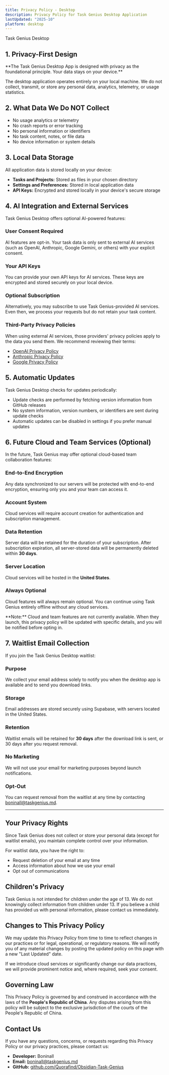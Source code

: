 ```yaml
---
title: Privacy Policy - Desktop
description: Privacy Policy for Task Genius Desktop Application
lastUpdated: "2025-10"
platform: desktop
---
```



<div className="flex items-center gap-2 mb-6">
  <Rocket className="size-8 md:size-6 text-fd-primary" />
  <div className="text-xl md:text-3xl font-bold m-0">Task Genius Desktop</div>
</div>

## 1. Privacy-First Design

<div className="p-4 border border-fd-primary/20 rounded-md bg-fd-primary/5 my-4">
  **The Task Genius Desktop App is designed with privacy as the foundational principle. Your data stays on your device.**
</div>

The desktop application operates entirely on your local machine. We do not collect, transmit, or store any personal data, analytics, telemetry, or usage statistics.

## 2. What Data We Do NOT Collect

- No usage analytics or telemetry
- No crash reports or error tracking
- No personal information or identifiers
- No task content, notes, or file data
- No device information or system details

## 3. Local Data Storage

All application data is stored locally on your device:

- **Tasks and Projects:** Stored as files in your chosen directory
- **Settings and Preferences:** Stored in local application data
- **API Keys:** Encrypted and stored locally in your device's secure storage

## 4. AI Integration and External Services

Task Genius Desktop offers optional AI-powered features:

### User Consent Required
AI features are opt-in. Your task data is only sent to external AI services (such as OpenAI, Anthropic, Google Gemini, or others) with your explicit consent.

### Your API Keys
You can provide your own API keys for AI services. These keys are encrypted and stored securely on your local device.

### Optional Subscription
Alternatively, you may subscribe to use Task Genius-provided AI services. Even then, we process your requests but do not retain your task content.

### Third-Party Privacy Policies
When using external AI services, those providers' privacy policies apply to the data you send them. We recommend reviewing their terms:

- [OpenAI Privacy Policy](https://openai.com/privacy)
- [Anthropic Privacy Policy](https://www.anthropic.com/privacy)
- [Google Privacy Policy](https://policies.google.com/privacy)

## 5. Automatic Updates

Task Genius Desktop checks for updates periodically:

- Update checks are performed by fetching version information from GitHub releases
- No system information, version numbers, or identifiers are sent during update checks
- Automatic updates can be disabled in settings if you prefer manual updates

## 6. Future Cloud and Team Services (Optional)

In the future, Task Genius may offer optional cloud-based team collaboration features:

### End-to-End Encryption
Any data synchronized to our servers will be protected with end-to-end encryption, ensuring only you and your team can access it.

### Account System
Cloud services will require account creation for authentication and subscription management.

### Data Retention
Server data will be retained for the duration of your subscription. After subscription expiration, all server-stored data will be permanently deleted within **30 days**.

### Server Location
Cloud services will be hosted in the **United States**.

### Always Optional
Cloud features will always remain optional. You can continue using Task Genius entirely offline without any cloud services.

<div className="p-4 border border-fd-border/50 rounded-md bg-fd-muted/20 mt-4">
  **Note:** Cloud and team features are not currently available. When they launch, this privacy policy will be updated with specific details, and you will be notified before opting in.
</div>

## 7. Waitlist Email Collection

If you join the Task Genius Desktop waitlist:

### Purpose
We collect your email address solely to notify you when the desktop app is available and to send you download links.

### Storage
Email addresses are stored securely using Supabase, with servers located in the United States.

### Retention
Waitlist emails will be retained for **30 days** after the download link is sent, or 30 days after you request removal.

### No Marketing
We will not use your email for marketing purposes beyond launch notifications.

### Opt-Out
You can request removal from the waitlist at any time by contacting [boninall@taskgenius.md](mailto:boninall@taskgenius.md).

---

## Your Privacy Rights

Since Task Genius does not collect or store your personal data (except for waitlist emails), you maintain complete control over your information.

For waitlist data, you have the right to:

- Request deletion of your email at any time
- Access information about how we use your email
- Opt out of communications

## Children's Privacy

Task Genius is not intended for children under the age of 13. We do not knowingly collect information from children under 13. If you believe a child has provided us with personal information, please contact us immediately.

## Changes to This Privacy Policy

We may update this Privacy Policy from time to time to reflect changes in our practices or for legal, operational, or regulatory reasons. We will notify you of any material changes by posting the updated policy on this page with a new "Last Updated" date.

If we introduce cloud services or significantly change our data practices, we will provide prominent notice and, where required, seek your consent.

## Governing Law

This Privacy Policy is governed by and construed in accordance with the laws of the **People's Republic of China**. Any disputes arising from this policy will be subject to the exclusive jurisdiction of the courts of the People's Republic of China.

## Contact Us

If you have any questions, concerns, or requests regarding this Privacy Policy or our privacy practices, please contact us:

- **Developer:** Boninall
- **Email:** [boninall@taskgenius.md](mailto:boninall@taskgenius.md)
- **GitHub:** [github.com/Quorafind/Obsidian-Task-Genius](https://github.com/Quorafind/Obsidian-Task-Genius)

